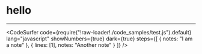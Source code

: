 # hello

---

<CodeSurfer
  code={require("!raw-loader!./code_samples/test.js").default}
  lang="javascript"
  showNumbers={true}
  dark={true}
  steps={[
    { notes: "I am a note" },
    { lines: [1], notes: "Another note" }
  ]}
/>
